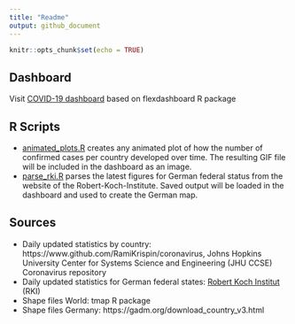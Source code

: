 ```yaml
---
title: "Readme"
output: github_document
---
```


```r
knitr::opts_chunk$set(echo = TRUE)
```

## Dashboard

Visit [COVID-19 dashboard](dashboard/flexdashboard.html) based on flexdashboard R package 


## R Scripts

* [animated_plots.R](R/animated_plots.R) creates any animated plot of how the number of confirmed cases per country developed over time. The resulting GIF file will be included in the dashboard as an image.
* [parse_rki.R](R/parse_rki.R) parses the latest figures for German federal status from the website of the Robert-Koch-Institute. Saved output will be loaded in the dashboard and used to create the German map.

## Sources

* Daily updated statistics by country: https://www.github.com/RamiKrispin/coronavirus, Johns Hopkins University Center for Systems Science and Engineering (JHU CCSE) Coronavirus repository
* Daily updated statistics for German federal states: [Robert Koch Institut](https://www.rki.de/DE/Content/InfAZ/N/Neuartiges_Coronavirus/Fallzahlen.html) (RKI)
* Shape files World: tmap R package
* Shape files Germany: https://gadm.org/download_country_v3.html
